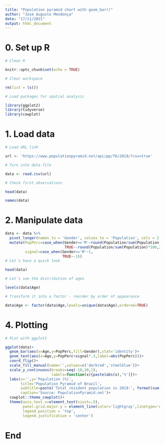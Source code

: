---
title: "Population pyramid chart with geom_bar()"
author: "José Augusto Mendonça"
date: "17/11/2021"
output: html_document
---

# 0. Set up R

```{r setup, include=FALSE}

# Clean R

knitr::opts_chunk$set(echo = TRUE)

# Clear workspace

rm(list = ls()) 

# Load packages for spatial analysis

library(ggplot2)
library(tidyverse)
library(cowplot)

```

# 1. Load data

```{r read_data}

# Load URL link

url <- 'https://www.populationpyramid.net/api/pp/76/2019/?csv=true'

# Turn into data file

data <- read.csv(url)

# Check first observations

head(data)

names(data)

```

# 2. Manipulate data

```{r manipulate_data}

data <- data %>%
  pivot_longer(names_to = 'Gender', values_to = 'Population', cols = 2:3) %>%
  mutate(PopPerc=case_when(Gender=='M'~round(Population/sum(Population)*100,2),
                           TRUE~-round(Population/sum(Population)*100,2)),
         signal=case_when(Gender=='M'~1,
                          TRUE~-1))
# Let´s have a quick look

head(data)

# Let´s see the distribution of ages

levels(data$Age)

# Transform it into a factor - reorder by order of appearance

data$Age <- factor(data$Age,levels=unique(data$Age),ordered=TRUE)

```

# 4. Plotting

```{r plotting}

# PLot with ggplot2

ggplot(data)+
  geom_bar(aes(x=Age,y=PopPerc,fill=Gender),stat='identity')+
  geom_text(aes(x=Age,y=PopPerc+signal*.3,label=abs(PopPerc)))+
  coord_flip()+
  scale_fill_manual(name='',values=c('darkred','steelblue'))+
  scale_y_continuous(breaks=seq(-10,10,1),
                     labels=function(x){paste(abs(x),'%')})+
  labs(x='',y='Population (%)',
       title='Population Pyramid of Brazil',
       subtitle=paste('Total resident population in 2019:', format(sum(data$Population),big.mark='.')),
       caption='Source: PopulationPyramid.net')+
  cowplot::theme_cowplot()+
  theme(axis.text.x=element_text(vjust=.5),
        panel.grid.major.y = element_line(color='lightgray',linetype='dashed'),
        legend.position = 'top',
        legend.justification = 'center')
```
# End


